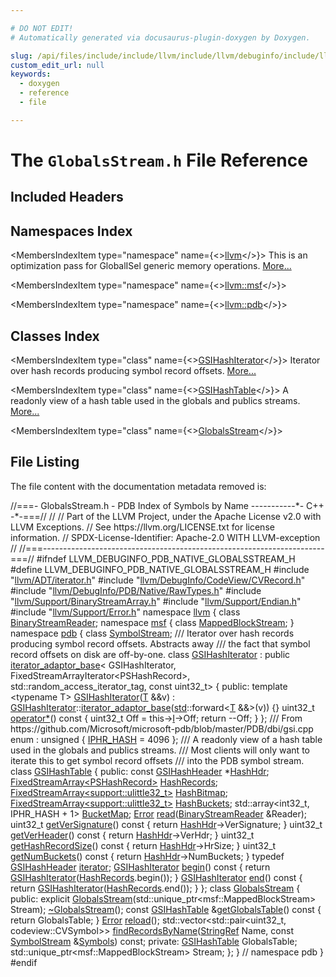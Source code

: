 ```yaml
---

# DO NOT EDIT!
# Automatically generated via docusaurus-plugin-doxygen by Doxygen.

slug: /api/files/include/include/llvm/include/llvm/debuginfo/include/llvm/debuginfo/pdb/include/llvm/debuginfo/pdb/native/globalsstream-h
custom_edit_url: null
keywords:
  - doxygen
  - reference
  - file

---
```





# The `GlobalsStream.h` File Reference

<DoxygenPage pluginConfig={pluginConfig}>



## Included Headers

<IncludesList>
<IncludesListItem
  filePath="llvm/ADT/iterator.h"
  permalink="/docs/api/files/include/include/llvm/include/llvm/adt/iterator-h"
  isLocal="true" />
<IncludesListItem
  filePath="llvm/DebugInfo/CodeView/CVRecord.h"
  permalink="/docs/api/files/include/include/llvm/include/llvm/debuginfo/include/llvm/debuginfo/codeview/cvrecord-h"
  isLocal="true" />
<IncludesListItem
  filePath="llvm/DebugInfo/PDB/Native/RawTypes.h"
  permalink="/docs/api/files/include/include/llvm/include/llvm/debuginfo/include/llvm/debuginfo/pdb/include/llvm/debuginfo/pdb/native/rawtypes-h"
  isLocal="true" />
<IncludesListItem
  filePath="llvm/Support/BinaryStreamArray.h"
  permalink="/docs/api/files/include/include/llvm/include/llvm/support/binarystreamarray-h"
  isLocal="true" />
<IncludesListItem
  filePath="llvm/Support/Endian.h"
  permalink="/docs/api/files/include/include/llvm/include/llvm/support/endian-h"
  isLocal="true" />
<IncludesListItem
  filePath="llvm/Support/Error.h"
  permalink="/docs/api/files/include/include/llvm/include/llvm/support/error-h"
  isLocal="true" />
</IncludesList>

## Namespaces Index

<MembersIndex>

<MembersIndexItem
  type="namespace"
  name={<><a href="/docs/api/namespaces/llvm">llvm</a></>}>
This is an optimization pass for GlobalISel generic memory operations. <a href="/docs/api/namespaces/llvm/#details">More...</a>
</MembersIndexItem>

<MembersIndexItem
  type="namespace"
  name={<><a href="/docs/api/namespaces/llvm/msf">llvm::msf</a></>}>
</MembersIndexItem>

<MembersIndexItem
  type="namespace"
  name={<><a href="/docs/api/namespaces/llvm/pdb">llvm::pdb</a></>}>
</MembersIndexItem>

</MembersIndex>

## Classes Index

<MembersIndex>

<MembersIndexItem
  type="class"
  name={<><a href="/docs/api/classes/llvm/pdb/gsihashiterator">GSIHashIterator</a></>}>
Iterator over hash records producing symbol record offsets. <a href="/docs/api/classes/llvm/pdb/gsihashiterator/#details">More...</a>
</MembersIndexItem>

<MembersIndexItem
  type="class"
  name={<><a href="/docs/api/classes/llvm/pdb/gsihashtable">GSIHashTable</a></>}>
A readonly view of a hash table used in the globals and publics streams. <a href="/docs/api/classes/llvm/pdb/gsihashtable/#details">More...</a>
</MembersIndexItem>

<MembersIndexItem
  type="class"
  name={<><a href="/docs/api/classes/llvm/pdb/globalsstream">GlobalsStream</a></>}>
</MembersIndexItem>

</MembersIndex>


## File Listing

The file content with the documentation metadata removed is:

<ProgramListing>

<Link id="l00001" /><CodeLine lineNumber="1"><span class="doxyHighlightComment">//===- GlobalsStream.h - PDB Index of Symbols by Name -----------&#42;- C++ -&#42;-===//</span></CodeLine>
<Link id="l00002" /><CodeLine lineNumber="2"><span class="doxyHighlightComment">//</span></CodeLine>
<Link id="l00003" /><CodeLine lineNumber="3"><span class="doxyHighlightComment">// Part of the LLVM Project, under the Apache License v2.0 with LLVM Exceptions.</span></CodeLine>
<Link id="l00004" /><CodeLine lineNumber="4"><span class="doxyHighlightComment">// See https://llvm.org/LICENSE.txt for license information.</span></CodeLine>
<Link id="l00005" /><CodeLine lineNumber="5"><span class="doxyHighlightComment">// SPDX-License-Identifier: Apache-2.0 WITH LLVM-exception</span></CodeLine>
<Link id="l00006" /><CodeLine lineNumber="6"><span class="doxyHighlightComment">//</span></CodeLine>
<Link id="l00007" /><CodeLine lineNumber="7"><span class="doxyHighlightComment">//===----------------------------------------------------------------------===//</span></CodeLine>
<Link id="l00008" /><CodeLine lineNumber="8"></CodeLine>
<Link id="l00009" /><CodeLine lineNumber="9"><span class="doxyHighlightPreprocessor">#ifndef LLVM&#95;DEBUGINFO&#95;PDB&#95;NATIVE&#95;GLOBALSSTREAM&#95;H</span></CodeLine>
<Link id="l00010" /><CodeLine lineNumber="10"><span class="doxyHighlightPreprocessor">#define LLVM&#95;DEBUGINFO&#95;PDB&#95;NATIVE&#95;GLOBALSSTREAM&#95;H</span></CodeLine>
<Link id="l00011" /><CodeLine lineNumber="11"></CodeLine>
<Link id="l00012" /><CodeLine lineNumber="12"><span class="doxyHighlightPreprocessor">#include &quot;<a href="/docs/api/files/include/include/llvm/include/llvm/adt/iterator-h">llvm/ADT/iterator.h</a>&quot;</span></CodeLine>
<Link id="l00013" /><CodeLine lineNumber="13"><span class="doxyHighlightPreprocessor">#include &quot;<a href="/docs/api/files/include/include/llvm/include/llvm/debuginfo/include/llvm/debuginfo/codeview/cvrecord-h">llvm/DebugInfo/CodeView/CVRecord.h</a>&quot;</span></CodeLine>
<Link id="l00014" /><CodeLine lineNumber="14"><span class="doxyHighlightPreprocessor">#include &quot;<a href="/docs/api/files/include/include/llvm/include/llvm/debuginfo/include/llvm/debuginfo/pdb/include/llvm/debuginfo/pdb/native/rawtypes-h">llvm/DebugInfo/PDB/Native/RawTypes.h</a>&quot;</span></CodeLine>
<Link id="l00015" /><CodeLine lineNumber="15"><span class="doxyHighlightPreprocessor">#include &quot;<a href="/docs/api/files/include/include/llvm/include/llvm/support/binarystreamarray-h">llvm/Support/BinaryStreamArray.h</a>&quot;</span></CodeLine>
<Link id="l00016" /><CodeLine lineNumber="16"><span class="doxyHighlightPreprocessor">#include &quot;<a href="/docs/api/files/include/include/llvm/include/llvm/support/endian-h">llvm/Support/Endian.h</a>&quot;</span></CodeLine>
<Link id="l00017" /><CodeLine lineNumber="17"><span class="doxyHighlightPreprocessor">#include &quot;<a href="/docs/api/files/include/include/llvm/include/llvm/support/error-h">llvm/Support/Error.h</a>&quot;</span></CodeLine>
<Link id="l00018" /><CodeLine lineNumber="18"></CodeLine>
<Link id="l00019" /><CodeLine lineNumber="19"><span class="doxyHighlightKeyword">namespace </span><span class="doxyHighlight"><a href="/docs/api/namespaces/llvm">llvm</a> &#123;</span></CodeLine>
<Link id="l00020" /><CodeLine lineNumber="20"><span class="doxyHighlightKeyword">class </span><span class="doxyHighlight"><a href="/docs/api/classes/llvm/binarystreamreader">BinaryStreamReader</a>;</span></CodeLine>
<Link id="l00021" /><CodeLine lineNumber="21"><span class="doxyHighlightKeyword">namespace </span><span class="doxyHighlight"><a href="/docs/api/namespaces/llvm/msf">msf</a> &#123;</span></CodeLine>
<Link id="l00022" /><CodeLine lineNumber="22"><span class="doxyHighlightKeyword">class </span><span class="doxyHighlight"><a href="/docs/api/classes/llvm/msf/mappedblockstream">MappedBlockStream</a>;</span></CodeLine>
<Link id="l00023" /><CodeLine lineNumber="23"><span class="doxyHighlight">&#125;</span></CodeLine>
<Link id="l00024" /><CodeLine lineNumber="24"><span class="doxyHighlightKeyword">namespace </span><span class="doxyHighlight"><a href="/docs/api/namespaces/llvm/pdb">pdb</a> &#123;</span></CodeLine>
<Link id="l00025" /><CodeLine lineNumber="25"><span class="doxyHighlightKeyword">class </span><span class="doxyHighlight"><a href="/docs/api/classes/llvm/pdb/symbolstream">SymbolStream</a>;</span></CodeLine>
<Link id="l00026" /><CodeLine lineNumber="26"></CodeLine>
<Link id="l00027" /><CodeLine lineNumber="27"><span class="doxyHighlightComment">/// Iterator over hash records producing symbol record offsets. Abstracts away</span></CodeLine>
<Link id="l00028" /><CodeLine lineNumber="28"><span class="doxyHighlightComment">/// the fact that symbol record offsets on disk are off-by-one.</span></CodeLine>
<Link id="l00029" /><CodeLine lineNumber="29" lineLink="/docs/api/classes/llvm/pdb/gsihashiterator"><span class="doxyHighlightKeyword">class </span><span class="doxyHighlight"><a href="/docs/api/classes/llvm/pdb/gsihashiterator/#aca81d77e872506d2b996cda409655dbf">GSIHashIterator</a></span></CodeLine>
<Link id="l00030" /><CodeLine lineNumber="30"><span class="doxyHighlight">    : </span><span class="doxyHighlightKeyword">public</span><span class="doxyHighlight"> <a href="/docs/api/classes/llvm/iterator-adaptor-base/#a8170d24cedaf5c2a22d8fc0c986529aa">iterator&#95;adaptor&#95;base</a>&lt;</span></CodeLine>
<Link id="l00031" /><CodeLine lineNumber="31"><span class="doxyHighlight">          GSIHashIterator, FixedStreamArrayIterator&lt;PSHashRecord&gt;,</span></CodeLine>
<Link id="l00032" /><CodeLine lineNumber="32"><span class="doxyHighlight">          std::random&#95;access&#95;iterator&#95;tag, const uint32&#95;t&gt; &#123;</span></CodeLine>
<Link id="l00033" /><CodeLine lineNumber="33"><span class="doxyHighlightKeyword">public</span><span class="doxyHighlight">:</span></CodeLine>
<Link id="l00034" /><CodeLine lineNumber="34"><span class="doxyHighlight">  </span><span class="doxyHighlightKeyword">template</span><span class="doxyHighlight"> &lt;</span><span class="doxyHighlightKeyword">typename</span><span class="doxyHighlight"> T&gt;</span></CodeLine>
<Link id="l00035" /><CodeLine lineNumber="35" lineLink="/docs/api/classes/llvm/pdb/gsihashiterator/#aca81d77e872506d2b996cda409655dbf"><span class="doxyHighlight">  <a href="/docs/api/classes/llvm/pdb/gsihashiterator/#aca81d77e872506d2b996cda409655dbf">GSIHashIterator</a>(<a href="/docs/api/files/lib/lib/target/lib/target/mips/mips16isellowering-cpp/#a0acb682b8260ab1c60b918599864e2e5">T</a> &amp;&amp;v)</span></CodeLine>
<Link id="l00036" /><CodeLine lineNumber="36"><span class="doxyHighlight">      : <a href="/docs/api/classes/llvm/pdb/gsihashiterator/#aca81d77e872506d2b996cda409655dbf">GSIHashIterator</a>::<a href="/docs/api/classes/llvm/iterator-adaptor-base/#a8170d24cedaf5c2a22d8fc0c986529aa">iterator&#95;adaptor&#95;base</a>(<a href="/docs/api/namespaces/std">std</a>::forward&lt;<a href="/docs/api/files/lib/lib/target/lib/target/mips/mips16isellowering-cpp/#a0acb682b8260ab1c60b918599864e2e5">T</a> &amp;&amp;&gt;(v)) &#123;&#125;</span></CodeLine>
<Link id="l00037" /><CodeLine lineNumber="37"></CodeLine>
<Link id="l00038" /><CodeLine lineNumber="38" lineLink="/docs/api/classes/llvm/pdb/gsihashiterator/#a64671aa22185fc0aa605769247eb6281"><span class="doxyHighlight">  uint32&#95;t <a href="/docs/api/classes/llvm/pdb/gsihashiterator/#a64671aa22185fc0aa605769247eb6281">operator&#42;</a>()</span><span class="doxyHighlightKeyword"> const </span><span class="doxyHighlight">&#123;</span></CodeLine>
<Link id="l00039" /><CodeLine lineNumber="39"><span class="doxyHighlight">    uint32&#95;t Off = this-&gt;<a href="/docs/api/classes/llvm/iterator-adaptor-base/#a563ec95255977c34566292cbdce193b3">I</a>-&gt;Off;</span></CodeLine>
<Link id="l00040" /><CodeLine lineNumber="40"><span class="doxyHighlight">    </span><span class="doxyHighlightKeywordFlow">return</span><span class="doxyHighlight"> --Off;</span></CodeLine>
<Link id="l00041" /><CodeLine lineNumber="41"><span class="doxyHighlight">  &#125;</span></CodeLine>
<Link id="l00042" /><CodeLine lineNumber="42"><span class="doxyHighlight">&#125;;</span></CodeLine>
<Link id="l00043" /><CodeLine lineNumber="43"></CodeLine>
<Link id="l00044" /><CodeLine lineNumber="44"><span class="doxyHighlightComment">/// From https://github.com/Microsoft/microsoft-pdb/blob/master/PDB/dbi/gsi.cpp</span></CodeLine>
<Link id="l00045" /><CodeLine lineNumber="45" lineLink="/docs/api/namespaces/llvm/pdb/#af346f133e1c69ecb36169234b44253fca4e013a87e7ede585d1aa379f94c585e4"><span class="doxyHighlight">enum : </span><span class="doxyHighlightKeywordType">unsigned</span><span class="doxyHighlight"> &#123; <a href="/docs/api/namespaces/llvm/pdb/#af346f133e1c69ecb36169234b44253fca4e013a87e7ede585d1aa379f94c585e4">IPHR&#95;HASH</a> = 4096 &#125;;</span></CodeLine>
<Link id="l00046" /><CodeLine lineNumber="46"></CodeLine>
<Link id="l00047" /><CodeLine lineNumber="47"><span class="doxyHighlightComment">/// A readonly view of a hash table used in the globals and publics streams.</span></CodeLine>
<Link id="l00048" /><CodeLine lineNumber="48"><span class="doxyHighlightComment">/// Most clients will only want to iterate this to get symbol record offsets</span></CodeLine>
<Link id="l00049" /><CodeLine lineNumber="49"><span class="doxyHighlightComment">/// into the PDB symbol stream.</span></CodeLine>
<Link id="l00050" /><CodeLine lineNumber="50" lineLink="/docs/api/classes/llvm/pdb/gsihashtable"><span class="doxyHighlightKeyword">class </span><span class="doxyHighlight"><a href="/docs/api/classes/llvm/pdb/gsihashtable">GSIHashTable</a> &#123;</span></CodeLine>
<Link id="l00051" /><CodeLine lineNumber="51"><span class="doxyHighlightKeyword">public</span><span class="doxyHighlight">:</span></CodeLine>
<Link id="l00052" /><CodeLine lineNumber="52" lineLink="/docs/api/classes/llvm/pdb/gsihashtable/#a14bf1334c8b6973b2c4dae47878f7b28"><span class="doxyHighlight">  </span><span class="doxyHighlightKeyword">const</span><span class="doxyHighlight"> <a href="/docs/api/structs/llvm/pdb/gsihashheader">GSIHashHeader</a> &#42;<a href="/docs/api/classes/llvm/pdb/gsihashtable/#a14bf1334c8b6973b2c4dae47878f7b28">HashHdr</a>;</span></CodeLine>
<Link id="l00053" /><CodeLine lineNumber="53" lineLink="/docs/api/classes/llvm/pdb/gsihashtable/#af2cc607471bf2a0974cc66f6c69ae330"><span class="doxyHighlight">  <a href="/docs/api/classes/llvm/fixedstreamarray">FixedStreamArray&lt;PSHashRecord&gt;</a> <a href="/docs/api/classes/llvm/pdb/gsihashtable/#af2cc607471bf2a0974cc66f6c69ae330">HashRecords</a>;</span></CodeLine>
<Link id="l00054" /><CodeLine lineNumber="54" lineLink="/docs/api/classes/llvm/pdb/gsihashtable/#a53cf7c9e12a11534af19c93f9310146f"><span class="doxyHighlight">  <a href="/docs/api/classes/llvm/fixedstreamarray">FixedStreamArray&lt;support::ulittle32&#95;t&gt;</a> <a href="/docs/api/classes/llvm/pdb/gsihashtable/#a53cf7c9e12a11534af19c93f9310146f">HashBitmap</a>;</span></CodeLine>
<Link id="l00055" /><CodeLine lineNumber="55" lineLink="/docs/api/classes/llvm/pdb/gsihashtable/#a31fbdd144275728c043df0953a8ae4a3"><span class="doxyHighlight">  <a href="/docs/api/classes/llvm/fixedstreamarray">FixedStreamArray&lt;support::ulittle32&#95;t&gt;</a> <a href="/docs/api/classes/llvm/pdb/gsihashtable/#a31fbdd144275728c043df0953a8ae4a3">HashBuckets</a>;</span></CodeLine>
<Link id="l00056" /><CodeLine lineNumber="56" lineLink="/docs/api/classes/llvm/pdb/gsihashtable/#a303e48b9a7471a93d1969af93dd27f2a"><span class="doxyHighlight">  std::array&lt;int32&#95;t, IPHR&#95;HASH + 1&gt; <a href="/docs/api/classes/llvm/pdb/gsihashtable/#a303e48b9a7471a93d1969af93dd27f2a">BucketMap</a>;</span></CodeLine>
<Link id="l00057" /><CodeLine lineNumber="57"></CodeLine>
<Link id="l00058" /><CodeLine lineNumber="58"><span class="doxyHighlight">  <a href="/docs/api/classes/llvm/error">Error</a> <a href="/docs/api/classes/llvm/pdb/gsihashtable/#a1c16e5706517a32b6050effc1cd6a7c6">read</a>(<a href="/docs/api/classes/llvm/binarystreamreader">BinaryStreamReader</a> &amp;Reader);</span></CodeLine>
<Link id="l00059" /><CodeLine lineNumber="59"></CodeLine>
<Link id="l00060" /><CodeLine lineNumber="60" lineLink="/docs/api/classes/llvm/pdb/gsihashtable/#a54c579917d0893ef63d9dd68e558a7f4"><span class="doxyHighlight">  uint32&#95;t <a href="/docs/api/classes/llvm/pdb/gsihashtable/#a54c579917d0893ef63d9dd68e558a7f4">getVerSignature</a>()</span><span class="doxyHighlightKeyword"> const </span><span class="doxyHighlight">&#123; </span><span class="doxyHighlightKeywordFlow">return</span><span class="doxyHighlight"> <a href="/docs/api/classes/llvm/pdb/gsihashtable/#a14bf1334c8b6973b2c4dae47878f7b28">HashHdr</a>-&gt;VerSignature; &#125;</span></CodeLine>
<Link id="l00061" /><CodeLine lineNumber="61" lineLink="/docs/api/classes/llvm/pdb/gsihashtable/#aa2e912cb670208dd5cc269aad4111b75"><span class="doxyHighlight">  uint32&#95;t <a href="/docs/api/classes/llvm/pdb/gsihashtable/#aa2e912cb670208dd5cc269aad4111b75">getVerHeader</a>()</span><span class="doxyHighlightKeyword"> const </span><span class="doxyHighlight">&#123; </span><span class="doxyHighlightKeywordFlow">return</span><span class="doxyHighlight"> <a href="/docs/api/classes/llvm/pdb/gsihashtable/#a14bf1334c8b6973b2c4dae47878f7b28">HashHdr</a>-&gt;VerHdr; &#125;</span></CodeLine>
<Link id="l00062" /><CodeLine lineNumber="62" lineLink="/docs/api/classes/llvm/pdb/gsihashtable/#a154e9855e6d373795901967af9ca3b6b"><span class="doxyHighlight">  uint32&#95;t <a href="/docs/api/classes/llvm/pdb/gsihashtable/#a154e9855e6d373795901967af9ca3b6b">getHashRecordSize</a>()</span><span class="doxyHighlightKeyword"> const </span><span class="doxyHighlight">&#123; </span><span class="doxyHighlightKeywordFlow">return</span><span class="doxyHighlight"> <a href="/docs/api/classes/llvm/pdb/gsihashtable/#a14bf1334c8b6973b2c4dae47878f7b28">HashHdr</a>-&gt;HrSize; &#125;</span></CodeLine>
<Link id="l00063" /><CodeLine lineNumber="63" lineLink="/docs/api/classes/llvm/pdb/gsihashtable/#a2b590ae33d19d5e2b3cda4b82c3955ff"><span class="doxyHighlight">  uint32&#95;t <a href="/docs/api/classes/llvm/pdb/gsihashtable/#a2b590ae33d19d5e2b3cda4b82c3955ff">getNumBuckets</a>()</span><span class="doxyHighlightKeyword"> const </span><span class="doxyHighlight">&#123; </span><span class="doxyHighlightKeywordFlow">return</span><span class="doxyHighlight"> <a href="/docs/api/classes/llvm/pdb/gsihashtable/#a14bf1334c8b6973b2c4dae47878f7b28">HashHdr</a>-&gt;NumBuckets; &#125;</span></CodeLine>
<Link id="l00064" /><CodeLine lineNumber="64"></CodeLine>
<Link id="l00065" /><CodeLine lineNumber="65" lineLink="/docs/api/classes/llvm/pdb/gsihashtable/#a71f9c9aeb49c271bf24300cec25990b0"><span class="doxyHighlight">  </span><span class="doxyHighlightKeyword">typedef</span><span class="doxyHighlight"> <a href="/docs/api/structs/llvm/pdb/gsihashheader">GSIHashHeader</a> <a href="/docs/api/classes/llvm/pdb/gsihashtable/#a71f9c9aeb49c271bf24300cec25990b0">iterator</a>;</span></CodeLine>
<Link id="l00066" /><CodeLine lineNumber="66" lineLink="/docs/api/classes/llvm/pdb/gsihashtable/#a92f0ef79cfb920b824566f8af7016739"><span class="doxyHighlight">  <a href="/docs/api/classes/llvm/pdb/gsihashiterator">GSIHashIterator</a> <a href="/docs/api/classes/llvm/pdb/gsihashtable/#a92f0ef79cfb920b824566f8af7016739">begin</a>()</span><span class="doxyHighlightKeyword"> const </span><span class="doxyHighlight">&#123; </span><span class="doxyHighlightKeywordFlow">return</span><span class="doxyHighlight"> <a href="/docs/api/classes/llvm/pdb/gsihashiterator">GSIHashIterator</a>(<a href="/docs/api/classes/llvm/pdb/gsihashtable/#af2cc607471bf2a0974cc66f6c69ae330">HashRecords</a>.begin()); &#125;</span></CodeLine>
<Link id="l00067" /><CodeLine lineNumber="67" lineLink="/docs/api/classes/llvm/pdb/gsihashtable/#a969a6ac0a4616b6d7fe7a1a96f853be7"><span class="doxyHighlight">  <a href="/docs/api/classes/llvm/pdb/gsihashiterator">GSIHashIterator</a> <a href="/docs/api/classes/llvm/pdb/gsihashtable/#a969a6ac0a4616b6d7fe7a1a96f853be7">end</a>()</span><span class="doxyHighlightKeyword"> const </span><span class="doxyHighlight">&#123; </span><span class="doxyHighlightKeywordFlow">return</span><span class="doxyHighlight"> <a href="/docs/api/classes/llvm/pdb/gsihashiterator">GSIHashIterator</a>(<a href="/docs/api/classes/llvm/pdb/gsihashtable/#af2cc607471bf2a0974cc66f6c69ae330">HashRecords</a>.end()); &#125;</span></CodeLine>
<Link id="l00068" /><CodeLine lineNumber="68"><span class="doxyHighlight">&#125;;</span></CodeLine>
<Link id="l00069" /><CodeLine lineNumber="69"></CodeLine>
<Link id="l00070" /><CodeLine lineNumber="70" lineLink="/docs/api/classes/llvm/pdb/globalsstream"><span class="doxyHighlightKeyword">class </span><span class="doxyHighlight"><a href="/docs/api/classes/llvm/pdb/globalsstream/#a48cb8fcc46a86cf6310f69a071c521ee">GlobalsStream</a> &#123;</span></CodeLine>
<Link id="l00071" /><CodeLine lineNumber="71"><span class="doxyHighlightKeyword">public</span><span class="doxyHighlight">:</span></CodeLine>
<Link id="l00072" /><CodeLine lineNumber="72"><span class="doxyHighlight">  </span><span class="doxyHighlightKeyword">explicit</span><span class="doxyHighlight"> <a href="/docs/api/classes/llvm/pdb/globalsstream/#a48cb8fcc46a86cf6310f69a071c521ee">GlobalsStream</a>(std::unique&#95;ptr&lt;msf::MappedBlockStream&gt; Stream);</span></CodeLine>
<Link id="l00073" /><CodeLine lineNumber="73" lineLink="/docs/api/classes/llvm/pdb/globalsstream/#a4300b862d6e8d3780f24119a5a4aeb50"><span class="doxyHighlight">  <a href="/docs/api/classes/llvm/pdb/globalsstream/#a4300b862d6e8d3780f24119a5a4aeb50">~GlobalsStream</a>();</span></CodeLine>
<Link id="l00074" /><CodeLine lineNumber="74" lineLink="/docs/api/classes/llvm/pdb/globalsstream/#a5b1a0f1f8784bedbf231dbfce2718bd0"><span class="doxyHighlight">  </span><span class="doxyHighlightKeyword">const</span><span class="doxyHighlight"> <a href="/docs/api/classes/llvm/pdb/gsihashtable">GSIHashTable</a> &amp;<a href="/docs/api/classes/llvm/pdb/globalsstream/#a5b1a0f1f8784bedbf231dbfce2718bd0">getGlobalsTable</a>()</span><span class="doxyHighlightKeyword"> const </span><span class="doxyHighlight">&#123; </span><span class="doxyHighlightKeywordFlow">return</span><span class="doxyHighlight"> GlobalsTable; &#125;</span></CodeLine>
<Link id="l00075" /><CodeLine lineNumber="75"><span class="doxyHighlight">  <a href="/docs/api/classes/llvm/error">Error</a> <a href="/docs/api/classes/llvm/pdb/globalsstream/#a0b71210178832a9abc5e334d0e27f655">reload</a>();</span></CodeLine>
<Link id="l00076" /><CodeLine lineNumber="76"></CodeLine>
<Link id="l00077" /><CodeLine lineNumber="77"><span class="doxyHighlight">  std::vector&lt;std::pair&lt;uint32&#95;t, codeview::CVSymbol&gt;&gt;</span></CodeLine>
<Link id="l00078" /><CodeLine lineNumber="78"><span class="doxyHighlight">  <a href="/docs/api/classes/llvm/pdb/globalsstream/#a281ab4dd4b03840bd4217ce9aa1241cd">findRecordsByName</a>(<a href="/docs/api/classes/llvm/stringref">StringRef</a> Name, </span><span class="doxyHighlightKeyword">const</span><span class="doxyHighlight"> <a href="/docs/api/classes/llvm/pdb/symbolstream">SymbolStream</a> &amp;<a href="/docs/api/namespaces/llvm/pdb/#a2632601eef2a7254d0d50e82ba2ab620a5214a8a633c296d1d9d504fc54556692">Symbols</a>) </span><span class="doxyHighlightKeyword">const</span><span class="doxyHighlight">;</span></CodeLine>
<Link id="l00079" /><CodeLine lineNumber="79"></CodeLine>
<Link id="l00080" /><CodeLine lineNumber="80"><span class="doxyHighlightKeyword">private</span><span class="doxyHighlight">:</span></CodeLine>
<Link id="l00081" /><CodeLine lineNumber="81"><span class="doxyHighlight">  <a href="/docs/api/classes/llvm/pdb/gsihashtable">GSIHashTable</a> GlobalsTable;</span></CodeLine>
<Link id="l00082" /><CodeLine lineNumber="82"><span class="doxyHighlight">  std::unique&#95;ptr&lt;msf::MappedBlockStream&gt; Stream;</span></CodeLine>
<Link id="l00083" /><CodeLine lineNumber="83"><span class="doxyHighlight">&#125;;</span></CodeLine>
<Link id="l00084" /><CodeLine lineNumber="84"><span class="doxyHighlight">&#125; </span><span class="doxyHighlightComment">// namespace pdb</span></CodeLine>
<Link id="l00085" /><CodeLine lineNumber="85"><span class="doxyHighlight">&#125;</span></CodeLine>
<Link id="l00086" /><CodeLine lineNumber="86"></CodeLine>
<Link id="l00087" /><CodeLine lineNumber="87"><span class="doxyHighlightPreprocessor">#endif</span></CodeLine>

</ProgramListing>


</DoxygenPage>
